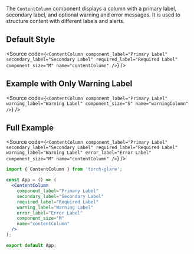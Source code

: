 

<Title>ContentColumn Component</Title>
<Meta of={ContentColumnStories} />

The `ContentColumn` component displays a column with a primary label, secondary label, and optional warning and error messages. It is used to structure content with different labels and alerts.

## Default Style

<ContentColumn
  component_label="Primary Label"
  secondary_label="Secondary Label"
  required_label="Required Label"
  component_size="M"
  name="contentColumn"
/>

<Source
code={`<ContentColumn
  component_label="Primary Label"
  secondary_label="Secondary Label"
  required_label="Required Label"
  component_size="M"
  name="contentColumn"
/>`}
/>


## Example with Only Warning Label
<ContentColumn
  component_label="Primary Label"
  warning_label="Warning Label"
  component_size="S"
  name="warningColumn"
/>
<Source
code={`<ContentColumn
  component_label="Primary Label"
  warning_label="Warning Label"
  component_size="S"
  name="warningColumn"
/>`}
/>


## Full Example 

  <ContentColumn
    component_label="Primary Label"
    secondary_label="Secondary Label"
    required_label="Required Label"
    warning_label="Warning Label"
    error_label="Error Label"
    component_size="M"
    name="contentColumn"
  />

<Source
code={`<ContentColumn
    component_label="Primary Label"
    secondary_label="Secondary Label"
    required_label="Required Label"
    warning_label="Warning Label"
    error_label="Error Label"
    component_size="M"
    name="contentColumn"
  />`}
/>


```jsx
import { ContentColumn } from 'torch-glare';

const App = () => (
  <ContentColumn
    component_label="Primary Label"
    secondary_label="Secondary Label"
    required_label="Required Label"
    warning_label="Warning Label"
    error_label="Error Label"
    component_size="M"
    name="contentColumn"
  />
);

export default App;
```
